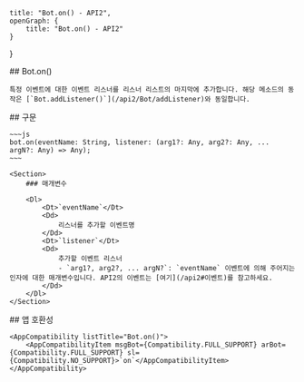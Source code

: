 
    title: "Bot.on() - API2",
    openGraph: {
        title: "Bot.on() - API2"
    }
}

<Section>
    ## Bot.on()

    특정 이벤트에 대한 이벤트 리스너를 리스너 리스트의 마지막에 추가합니다. 해당 메소드의 동작은 [`Bot.addListener()`](/api2/Bot/addListener)와 동일합니다.
</Section>
<Section>
    ## 구문

    ~~~js
    bot.on(eventName: String, listener: (arg1?: Any, arg2?: Any, ... argN?: Any) => Any);
    ~~~

    <Section>
        ### 매개변수

        <Dl>
            <Dt>`eventName`</Dt>
            <Dd>
                리스너를 추가할 이벤트명
            </Dd>
            <Dt>`listener`</Dt>
            <Dd>
                추가할 이벤트 리스너
                - `arg1?, arg2?, ... argN?`: `eventName` 이벤트에 의해 주어지는 인자에 대한 매개변수입니다. API2의 이벤트는 [여기](/api2#이벤트)를 참고하세요.
            </Dd>
        </Dl>
    </Section>
</Section>
<Section>
    ## 앱 호환성

    <AppCompatibility listTitle="Bot.on()">
        <AppCompatibilityItem msgBot={Compatibility.FULL_SUPPORT} arBot={Compatibility.FULL_SUPPORT} sl={Compatibility.NO_SUPPORT}>`on`</AppCompatibilityItem>
    </AppCompatibility>
</Section>